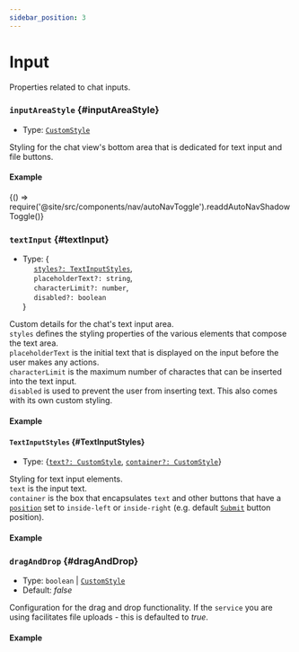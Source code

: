 ```yaml
---
sidebar_position: 3
---
```


# Input

Properties related to chat inputs.

### `inputAreaStyle` {#inputAreaStyle}

- Type: [`CustomStyle`](./sharedTypes/#customStyle)

Styling for the chat view's bottom area that is dedicated for text input and file buttons. <br />

#### Example


<BrowserOnly>{() => require('@site/src/components/nav/autoNavToggle').readdAutoNavShadowToggle()}</BrowserOnly>

<ComponentContainer>
  <AiAssistantBrowser
    messageStyles={{default: {user: {bubble: {backgroundColor: 'red'}}}}}
    service={{openAI: true}}
  ></AiAssistantBrowser>
</ComponentContainer>

<LineBreak></LineBreak>

### `textInput` {#textInput}

- Type: {<br />
  &nbsp;&nbsp;&nbsp;&nbsp; [`styles?: TextInputStyles`](#TextInputStyles), <br />
  &nbsp;&nbsp;&nbsp;&nbsp; `placeholderText?: string`, <br />
  &nbsp;&nbsp;&nbsp;&nbsp; `characterLimit?: number`, <br />
  &nbsp;&nbsp;&nbsp;&nbsp; `disabled?: boolean` <br />
  }

Custom details for the chat's text input area. <br />
`styles` defines the styling properties of the various elements that compose the text area. <br />
`placeholderText` is the initial text that is displayed on the input before the user makes any actions. <br />
`characterLimit` is the maximum number of charactes that can be inserted into the text input. <br />
`disabled` is used to prevent the user from inserting text. This also comes with its own custom styling.

#### Example

<ComponentContainer>
  <AiAssistantBrowser
    messageStyles={{default: {user: {bubble: {backgroundColor: 'red'}}}}}
    service={{openAI: true}}
  ></AiAssistantBrowser>
</ComponentContainer>

<LineBreak></LineBreak>

#### `TextInputStyles` {#TextInputStyles}

- Type: {[`text?: CustomStyle`](./sharedTypes/#customStyle), [`container?: CustomStyle`](./sharedTypes/#customStyle)}

Styling for text input elements. <br />
`text` is the input text. <br />
`container` is the box that encapsulates `text` and other buttons that have a [`position`](HERE) set to `inside-left` or `inside-right`
(e.g. default [`Submit`](HERE) button position). <br />

#### Example

<ComponentContainer>
  <AiAssistantBrowser
    messageStyles={{default: {user: {bubble: {backgroundColor: 'red'}}}}}
    service={{openAI: true}}
  ></AiAssistantBrowser>
</ComponentContainer>

### `dragAndDrop` {#dragAndDrop}

- Type: `boolean` | [`CustomStyle`](./sharedTypes/#customStyle)
- Default: _false_

Configuration for the drag and drop functionality. If the `service` you are using facilitates file uploads - this is defaulted to _true_.

#### Example

<ComponentContainer>
  <AiAssistantBrowser
    messageStyles={{default: {user: {bubble: {backgroundColor: 'red'}}}}}
    service={{openAI: true}}
  ></AiAssistantBrowser>
</ComponentContainer>

<LineBreak></LineBreak>

